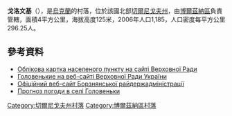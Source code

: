 {{coord|51|22|59|N|32|39|59|E|scale:100000|display=title}}

'''戈洛文基'''（{{lang-uk|Головеньки}}），是[[烏克蘭|烏克蘭]]的村落，位於該國北部[[切爾尼戈夫州|切爾尼戈夫州]]，由[[博爾茲納區|博爾茲納區]]負責管轄，面積4平方公里，海拔高度125米，2006年人口1,185，人口密度每平方公里296.25人。

==參考資料==
*[http://w1.c1.rada.gov.ua/pls/z7503/A005?rdat1=07.12.2011&rf7571=39694 Облікова картка населеного пункту на сайті Верховної Ради]
* [http://w1.c1.rada.gov.ua/pls/z7503/A005?rdat1=07.12.2011&rf7571=39694 Головенькие на веб-сайті Верховної Ради України]
* [http://borzadm.cg.gov.ua/ Офіційний веб-сайт Борзнянської райдержадміністрації] {{Wayback|url=http://borzadm.cg.gov.ua/ |date=20140223172758 }}
* [http://weather.in.ua/ua/chernigovskaja/5374 Прогноз погоди в селі Головеньки] {{Wayback|url=http://weather.in.ua/ua/chernigovskaja/5374 |date=20180923200635 }}

[[Category:切爾尼戈夫州村落|Category:切爾尼戈夫州村落]]
[[Category:博爾茲納區村落|Category:博爾茲納區村落]]


{{Chernihiv-geo-stub}}